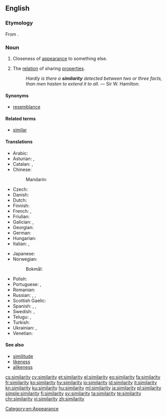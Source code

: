 ==English==
{{wikipedia}}

===Etymology===
From {{etyl|fr|en}} {{term|similarité|lang=fr}}.

===Noun===
{{en-noun|similarities}}

# Closeness of [[appearance]] to something else.
# {{context|philosophy|lang=en}} The [[relation]] of sharing [[properties]].
#: ''Hardly is there a '''similarity''' detected between two or three facts, than men hasten to extend it to all.'' &mdash; Sir W. Hamilton.

====Synonyms====
* [[resemblance]]

====Related terms====
* [[similar]]

====Translations====
{{trans-top|closeness}}
* Arabic: {{t|ar|تشابه|m|tr=tašābuh|sc=Arab}}
* Asturian: {{t|ast|asemeyanza|f}}, {{t|ast|semeyanza|f}}
* Catalan: {{t|ca|semblança|f}}, {{t|ca|similitud|f}}
* Chinese:
*: Mandarin: {{t+|cmn|相似|tr=xiāngsì|sc=Hani}}
* Czech: {{t|cs|podobnost|f}}
* Danish: {{t|da|lighed|c}}
* Dutch: {{t+|nl|gelijkenis|f}}
* Finnish: {{t|fi|samankaltaisuus}}
* French: {{t+|fr|similarité|f}}, {{t+|fr|similitude|f}}
* Friulian: {{t|fur|someance|f}}
* Galician: {{t|gl|semellanza|f}}, {{t|gl|similitude|f}}
* Georgian: {{t|ka|მსგავსება}}
* German: {{t+|de|Ähnlichkeit|f}}
* Hungarian: {{t+|hu|hasonlóság}}
* Italian: {{t|it|similarità }}, {{t+|it|somiglianza|f}}
{{trans-mid}}
* Japanese: {{t+|ja|類似|tr=るいじ, ruiji|sc=Jpan}}
* Norwegian:
*: Bokmål: {{t+|no|likhet|m|f}}
* Polish: {{t+|pl|podobieństwo|n}}
* Portuguese: {{t+|pt|semelhança|f}}, {{t|pt|similaridade|f}}
* Romanian: {{t|ro|similaritate}}
* Russian: {{t+|ru|сходство|n|tr=sxódstvo|sc=Cyrl}}, {{t+|ru|подобие|n|tr=podóbije|sc=Cyrl}}, {{t+|ru|схожесть|f|tr=sxóžestʹ|sc=Cyrl}}
* Scottish Gaelic: {{t|gd|coltas|m}}
* Spanish: {{t+|es|semejanza|f}}, {{t+|es|similitud|f}}, {{qualifier|barbarism}} {{t|es|similaridad|f}}
* Swedish: {{t+|sv|likhet|c}}, {{t|sv|similaritet|c}}
* Telugu: {{t|te|సారూప్యత|tr=saaroopyata}}, {{t|te|ఒకే పోలిక|tr=okae pOlika}}
* Turkish: {{t+|tr|benzerlik}}
* Ukrainian: {{t|uk|схожість|f|tr=sxóžistʹ|sc=Cyrl}}, {{t|uk|подібність|f|tr=podíbnistʹ|sc=Cyrl}}
* Venetian: {{t|vec|somejansa|f}}
{{trans-bottom}}

====See also====
* [[similitude]]
* [[likeness]]
* [[alikeness]]

[[Category:en:Appearance]]

[[cs:similarity]]
[[cy:similarity]]
[[et:similarity]]
[[el:similarity]]
[[eo:similarity]]
[[fa:similarity]]
[[fr:similarity]]
[[ko:similarity]]
[[hy:similarity]]
[[io:similarity]]
[[id:similarity]]
[[it:similarity]]
[[kn:similarity]]
[[ku:similarity]]
[[hu:similarity]]
[[ml:similarity]]
[[ja:similarity]]
[[pl:similarity]]
[[simple:similarity]]
[[fi:similarity]]
[[sv:similarity]]
[[ta:similarity]]
[[te:similarity]]
[[chr:similarity]]
[[vi:similarity]]
[[zh:similarity]]